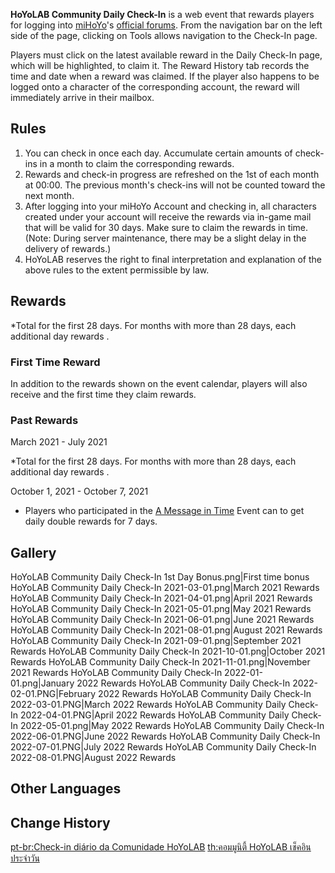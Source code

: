{{Event
|name              = HoYoLAB Community Daily Check-In
|image             = HoYoLAB Community Daily Check-In.png
|type              = Web
|type2             = Indefinite
|type3             = Login
|time_known        = yes
|time_start        = 2021-03-01 00:00:00
|time_start_offset = GMT+8
|time_end          = none
|link              = https://www.hoyolab.com/article/217256
|link2             = https://webstatic-sea.mihoyo.com/ys/event/signin-sea-v3/index.html?act_id=e202102251931481&lang=en-us
|link2name         = Event Page
}}
'''HoYoLAB Community Daily Check-In''' is a web event that rewards players for logging into [[miHoYo]]'s [[HoYoLAB|official forums]]. From the navigation bar on the left side of the page, clicking on Tools allows navigation to the Check-In page.

Players must click on the latest available reward in the Daily Check-In page, which will be highlighted, to claim it. The Reward History tab records the time and date when a reward was claimed. If the player also happens to be logged onto a character of the corresponding account, the reward will immediately arrive in their mailbox.

==Rules==
#You can check in once each day. Accumulate certain amounts of check-ins in a month to claim the corresponding rewards.
#Rewards and check-in progress are refreshed on the 1st of each month at 00:00. The previous month's check-ins will not be counted toward the next month.
#After logging into your miHoYo Account and checking in, all characters created under your account will receive the rewards via in-game mail that will be valid for 30 days. Make sure to claim the rewards in time. (Note: During server maintenance, there may be a slight delay in the delivery of rewards.)
#HoYoLAB reserves the right to final interpretation and explanation of the above rules to the extent permissible by law.

==Rewards==
{{Card|Primogem|60}}
{{Card|Hero's Wit|6}}
{{Card|Adventurer's Experience|26}}
{{Card|Mora|52,000*}}
{{Card|Fine Enhancement Ore|16}}
{{Card|Sweet Madame|3}}
{{Card|Fried Radish Balls|3}}
{{Card|Fisherman's Toast|3}}
{{Card|Almond Tofu|3}}
<nowiki>*</nowiki>Total for the first 28 days. For months with more than 28 days, each additional day rewards {{Item|Mora|30|x=5,000}}.

===First Time Reward===
In addition to the rewards shown on the event calendar, players will also receive {{Item|Primogem|30|x=100}} and {{Item|Mora|30|x=10,000}} the first time they claim rewards.

===Past Rewards===
;March 2021 - July 2021
{{Card|Primogem|60}}
{{Card|Hero's Wit|5}}
{{Card|Adventurer's Experience|26}}
{{Card|Mora|44,000*}}
{{Card|Fine Enhancement Ore|16}}
{{Card|Fowl|3}}
{{Card|Raw Meat|3}}
{{Card|Bird Egg|3}}
{{Card|Fish|3}}
<nowiki>*</nowiki>Total for the first 28 days. For months with more than 28 days, each additional day rewards {{Item|Mora|30|x=5,000}}.

;October 1, 2021 - October 7, 2021
*Players who participated in the [[A Message in Time]] Event can to get daily double rewards for 7 days.

==Gallery==
<gallery hideaddbutton="true" captionalign="center">
HoYoLAB Community Daily Check-In 1st Day Bonus.png|First time bonus
HoYoLAB Community Daily Check-In 2021-03-01.png|March 2021 Rewards
HoYoLAB Community Daily Check-In 2021-04-01.png|April 2021 Rewards
HoYoLAB Community Daily Check-In 2021-05-01.png|May 2021 Rewards
HoYoLAB Community Daily Check-In 2021-06-01.png|June 2021 Rewards
HoYoLAB Community Daily Check-In 2021-08-01.png|August 2021 Rewards
HoYoLAB Community Daily Check-In 2021-09-01.png|September 2021 Rewards
HoYoLAB Community Daily Check-In 2021-10-01.png|October 2021 Rewards
HoYoLAB Community Daily Check-In 2021-11-01.png|November 2021 Rewards
HoYoLAB Community Daily Check-In 2022-01-01.png|January 2022 Rewards
HoYoLAB Community Daily Check-In 2022-02-01.PNG|February 2022 Rewards
HoYoLAB Community Daily Check-In 2022-03-01.PNG|March 2022 Rewards
HoYoLAB Community Daily Check-In 2022-04-01.PNG|April 2022 Rewards
HoYoLAB Community Daily Check-In 2022-05-01.png|May 2022 Rewards
HoYoLAB Community Daily Check-In 2022-06-01.PNG|June 2022 Rewards
HoYoLAB Community Daily Check-In 2022-07-01.PNG|July 2022 Rewards
HoYoLAB Community Daily Check-In 2022-08-01.PNG|August 2022 Rewards
</gallery>

==Other Languages==
{{Other Languages|default_hidden = 1
|en     = Daily Check-In
|zhs    = 每日签到
|zhs_rm = Měirì Qiāndào
|zht    = 每日簽到
|zht_rm = Měirì Qiāndào
|ja     = デイリーログインボーナス
|ja_rm  = Deirii Rogu-in Boonasu
|ko     = {{tt|출석|出席}}체크
|ko_rm  = Chulseok-chekeu
|es     = Visita diaria
|fr     = Connexion quotidienne
|ru     = Ежедневный вход
|th     = เช็คอินประจำวัน
|th_rm  = Chek In Pracha Mwan
|vi     = Điểm Danh Hằng Ngày
|de     = Tägliche Eintragung
|id     = Absen Harian
|pt     = Check-in diário
}}

==Change History==
{{Change History|1.3}}
[[pt-br:Check-in diário da Comunidade HoYoLAB]]
[[th:คอมมูนิตี้ HoYoLAB เช็คอินประจำวัน]]